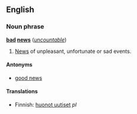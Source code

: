 ==English==
===Noun phrase===
'''[[bad]] [[news]]''' (''[[uncountable]]'')

#[[News]] of unpleasant, unfortunate or sad events.

====Antonyms====
*[[good news]]

====Translations====
*Finnish: [[huonot uutiset]] ''pl''